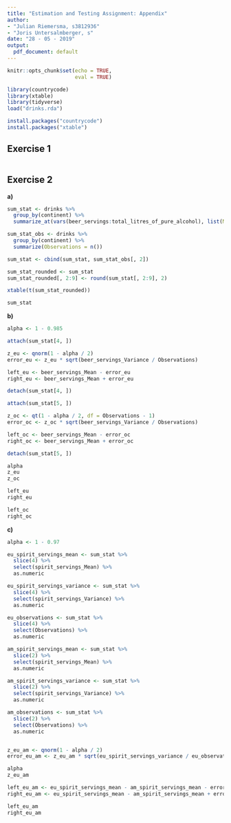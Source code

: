 ```yaml
---
title: "Estimation and Testing Assignment: Appendix"
author:
- "Julian Riemersma, s3812936" 
- "Joris Untersalmberger, s"
date: "28 - 05 - 2019"
output:
  pdf_document: default
---
```


```r
knitr::opts_chunk$set(echo = TRUE,
                      eval = TRUE)
```

```r
library(countrycode)
library(xtable)
library(tidyverse)
load("drinks.rda")
```

```r
install.packages("countrycode")
install.packages("xtable")
```


## Exercise 1

```r

```

## Exercise 2

**a)**
```r
sum_stat <- drinks %>%
  group_by(continent) %>%
  summarize_at(vars(beer_servings:total_litres_of_pure_alcohol), list(Mean = mean, Variance = var))

sum_stat_obs <- drinks %>%
  group_by(continent) %>%
  summarize(Observations = n())

sum_stat <- cbind(sum_stat, sum_stat_obs[, 2])

sum_stat_rounded <- sum_stat
sum_stat_rounded[, 2:9] <- round(sum_stat[, 2:9], 2)

xtable(t(sum_stat_rounded))

sum_stat
```

**b)**
```r
alpha <- 1 - 0.985

attach(sum_stat[4, ])

z_eu <- qnorm(1 - alpha / 2)
error_eu <- z_eu * sqrt(beer_servings_Variance / Observations)

left_eu <- beer_servings_Mean - error_eu
right_eu <- beer_servings_Mean + error_eu

detach(sum_stat[4, ])

attach(sum_stat[5, ])

z_oc <- qt(1 - alpha / 2, df = Observations - 1)
error_oc <- z_oc * sqrt(beer_servings_Variance / Observations)

left_oc <- beer_servings_Mean - error_oc
right_oc <- beer_servings_Mean + error_oc

detach(sum_stat[5, ])

alpha
z_eu
z_oc

left_eu
right_eu

left_oc
right_oc
```

**c)**
```r
alpha <- 1 - 0.97

eu_spirit_servings_mean <- sum_stat %>%
  slice(4) %>%
  select(spirit_servings_Mean) %>%
  as.numeric

eu_spirit_servings_variance <- sum_stat %>%
  slice(4) %>%
  select(spirit_servings_Variance) %>%
  as.numeric

eu_observations <- sum_stat %>%
  slice(4) %>%
  select(Observations) %>%
  as.numeric

am_spirit_servings_mean <- sum_stat %>%
  slice(2) %>%
  select(spirit_servings_Mean) %>%
  as.numeric

am_spirit_servings_variance <- sum_stat %>%
  slice(2) %>%
  select(spirit_servings_Variance) %>%
  as.numeric

am_observations <- sum_stat %>%
  slice(2) %>%
  select(Observations) %>%
  as.numeric


z_eu_am <- qnorm(1 - alpha / 2)
error_eu_am <- z_eu_am * sqrt(eu_spirit_servings_variance / eu_observations + am_spirit_servings_variance / am_observations)

alpha
z_eu_am

left_eu_am <- eu_spirit_servings_mean - am_spirit_servings_mean - error_eu_am
right_eu_am <- eu_spirit_servings_mean - am_spirit_servings_mean + error_eu_am

left_eu_am
right_eu_am
```

